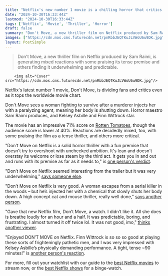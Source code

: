 ```yaml
---
title: "Netflix's new number 1 movie is a chilling horror that critics love, but viewers aren't sure"
date: "2024-10-30T16:33:44Z"
lastmod: "2024-10-30T16:33:44Z"
tags: ['Netflix', 'Movie', 'Thriller', 'Horror']
draft: false
summary: "Don't Move, a new thriller film on Netflix produced by Sam Raimi, is generating mixed reactions with some praising its tense premise and others finding it underwhelming and predictable."
images: ["https://cdn.mos.cms.futurecdn.net/pnRbbJEQTKuJLVWoU6u9DK.jpg"]
layout: PostSimple
---
```

> Don't Move, a new thriller film on Netflix produced by Sam Raimi, is generating mixed reactions with some praising its tense premise and others finding it underwhelming and predictable.


        <img alt="Cover" src="https://cdn.mos.cms.futurecdn.net/pnRbbJEQTKuJLVWoU6u9DK.jpg"/>
        
Netflix's latest number 1 movie, Don't Move, is dividing fans and critics even as it tops the worldwide movie chart. 

Don't Move sees a woman fighting to survive after a murderer injects her with a paralyzing agent, meaning her body is shutting down. Horror maestro Sam Raimi produces, and Kelsey Asbille and Finn Wittrock star.

The movie has an impressive 71% score on [Rotten Tomatoes](https://www.rottentomatoes.com/m/dont_move_2024), though the audience score is lower at 40%. Reactions are decidedly mixed, too, with some praising the film as a tense thriller, and others more critical. 

"Don't Move on Netflix is a solid horror thriller with a fun premise that doesn't try to overshoot with unchecked ambition. It's lean and doesn't overstay its welcome or lose steam by the third act. It gets you in and out and runs with its premise as far as it needs to," is [<u>one person's verdict</u>](https://x.com/camseyeview/status/1850226039206584615). 

"Don’t Move on Netflix seemed interesting from the trailer but it was very underwhelming," [<u>says someone else</u>](https://x.com/f_ayee/status/1850257133469634936). 

"Don’t Move on Netflix is very good. A woman escapes from a serial killer in the woods – but he’s injected her with a chemical that slowly shuts her body down. A high concept cat and mouse thriller, really well done," [<u>says another person</u>](https://x.com/mredwards/status/1850301744095678762). 

"Gave that new Netflix film, Don’t Move, a watch. I didn’t like it. All she does is breathe loudly for an hour and a half. It was predictable, boring, and frustrating. I almost turned it off twice lol. It was not good, imo," [<u>thinks another viewer</u>](https://x.com/krismadarame/status/1850310540234752483). 

"Enjoyed DON’T MOVE on Netflix. Finn Wittrock is so so so good at playing these sorts of frighteningly pathetic men, and I was very impressed with Kelsey Asbille’s physically demanding performance. A tight, tense ~90 minutes!" is [<u>another person's reaction</u>](https://x.com/MrEAnders/status/1851108032807387557). 

For more, fill out your watchlist with our guide to the [best Netflix movies](https://www.gamesradar.com/entertainment/best-netflix-movies/) to stream now, or the [best Netflix shows](https://www.gamesradar.com/best-shows-on-netflix/) for a binge-watch. 
        